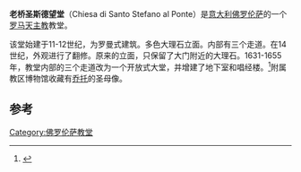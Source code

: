 {{Infobox religious building
| building_name         = 老桥圣斯德望堂
| image                 = Santo_stefano_al_ponte_vecchio,_facciata_01.JPG
| image_size            =250px
| caption               = 立面
| location              = [[意大利|意大利]][[佛罗伦萨|佛罗伦萨]]
| religious_affiliation =[[罗马天主教|罗马天主教]]
| architecture_type     = 教堂
}}
'''老桥圣斯德望堂'''（Chiesa di Santo Stefano al Ponte）是[[意大利|意大利]][[佛罗伦萨|佛罗伦萨]]的一个[[罗马天主教|罗马天主教]]教堂。

该堂始建于11-12世纪，为罗曼式建筑。多色大理石立面。内部有三个走道。在14世纪，外观进行了翻修。原来的立面，只保留了大门附近的大理石。1631-1655年，教堂内部的三个走道改为一个开放式大堂，并增建了地下室和唱经楼。<ref>{{cite book | first=Guido | last=Zucconi | year=1995 | title=Florence: An Architectural Guide | edition=November 2001 Reprint | publisher=Arsenale Editrice | location=San Giovanni Lupatoto, Verona, Italy | isbn=88-7743-147-4| pages=33 and 101}}</ref>附属 教区博物馆收藏有[[乔托|乔托]]的圣母像。

==参考 ==
{{reflist}}
{{Coord|43|46|7.22|N|11|15|15.28|E|type:landmark|display=title}}
{{佛罗伦萨地标}}
[[Category:佛罗伦萨教堂|Category:佛罗伦萨教堂]]